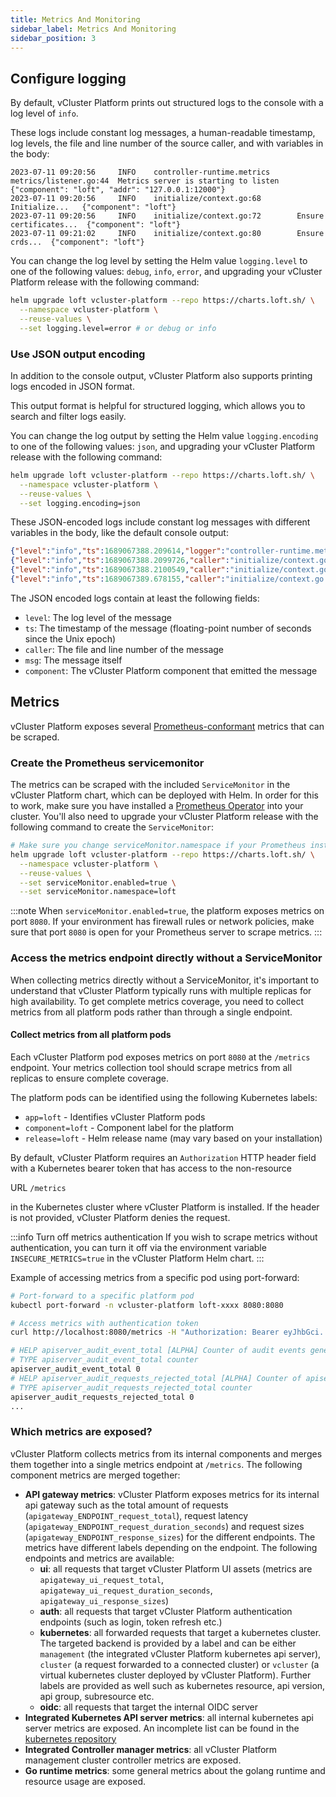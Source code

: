 ```yaml
---
title: Metrics And Monitoring
sidebar_label: Metrics And Monitoring
sidebar_position: 3
---
```


## Configure logging

By default, vCluster Platform prints out structured logs to the console with a log level of `info`.

These logs include constant log messages, a human-readable timestamp, log levels, the file and line number of the source caller, and with variables in the body:

```text
2023-07-11 09:20:56     INFO    controller-runtime.metrics      metrics/listener.go:44  Metrics server is starting to listen    {"component": "loft", "addr": "127.0.0.1:12000"}
2023-07-11 09:20:56     INFO    initialize/context.go:68        Initialize...   {"component": "loft"}
2023-07-11 09:20:56     INFO    initialize/context.go:72        Ensure certificates...  {"component": "loft"}
2023-07-11 09:21:02     INFO    initialize/context.go:80        Ensure crds...  {"component": "loft"}
```

You can change the log level by setting the Helm value `logging.level` to one of the following values: `debug`, `info`, `error`, and upgrading your vCluster Platform release with the following command:

```bash
helm upgrade loft vcluster-platform --repo https://charts.loft.sh/ \
  --namespace vcluster-platform \
  --reuse-values \
  --set logging.level=error # or debug or info
```

### Use JSON output encoding

In addition to the console output, vCluster Platform also supports printing logs encoded in JSON format.

This output format is helpful for structured logging, which allows you to search and filter logs easily.

You can change the log output by setting the Helm value `logging.encoding` to one of the following values: `json`, and upgrading your vCluster Platform release with the following command:

```bash
helm upgrade loft vcluster-platform --repo https://charts.loft.sh/ \
  --namespace vcluster-platform \
  --reuse-values \
  --set logging.encoding=json
```

These JSON-encoded logs include constant log messages with different variables in the body, like the default console output:

```json
{"level":"info","ts":1689067388.209614,"logger":"controller-runtime.metrics","caller":"metrics/listener.go:44","msg":"Metrics server is starting to listen","component":"loft","addr":"127.0.0.1:12000"}
{"level":"info","ts":1689067388.2099726,"caller":"initialize/context.go:68","msg":"Initialize...","component":"loft"}
{"level":"info","ts":1689067388.2100549,"caller":"initialize/context.go:72","msg":"Ensure certificates...","component":"loft"}
{"level":"info","ts":1689067389.678155,"caller":"initialize/context.go:80","msg":"Ensure crds...","component":"loft"}
```

The JSON encoded logs contain at least the following fields:

- `level`: The log level of the message
- `ts`: The timestamp of the message (floating-point number of seconds since the Unix epoch)
- `caller`: The file and line number of the message
- `msg`: The message itself
- `component`: The vCluster Platform component that emitted the message

## Metrics

vCluster Platform exposes several [Prometheus-conformant](https://prometheus.io/docs/practices/naming/) metrics that can be scraped.

<!-- vale off -->
### Create the Prometheus servicemonitor
<!-- vale on -->

The metrics can be scraped with the included `ServiceMonitor` in the vCluster Platform chart, which can be deployed with Helm. In order for this to work, make sure you have installed a [Prometheus Operator](https://github.com/prometheus-operator/prometheus-operator) into your cluster. You'll also need to upgrade your vCluster Platform release with the following command to create the `ServiceMonitor`:

```bash
# Make sure you change serviceMonitor.namespace if your Prometheus installation requires this.
helm upgrade loft vcluster-platform --repo https://charts.loft.sh/ \
  --namespace vcluster-platform \
  --reuse-values \
  --set serviceMonitor.enabled=true \
  --set serviceMonitor.namespace=loft
```

:::note
When `serviceMonitor.enabled=true`, the platform exposes metrics on port `8080`. If your environment has firewall rules or network policies, make sure that port `8080` is open for your Prometheus server to scrape metrics.
:::

### Access the metrics endpoint directly without a ServiceMonitor

When collecting metrics directly without a ServiceMonitor, it's important to understand that vCluster Platform typically runs with multiple replicas for high availability. To get complete metrics coverage, you need to collect metrics from all platform pods rather than through a single endpoint.

#### Collect metrics from all platform pods

Each vCluster Platform pod exposes metrics on port `8080` at the `/metrics` endpoint. Your metrics collection tool should scrape metrics from all replicas to ensure complete coverage.

The platform pods can be identified using the following Kubernetes labels:
- `app=loft` - Identifies vCluster Platform pods
- `component=loft` - Component label for the platform
- `release=loft` - Helm release name (may vary based on your installation)

By default, vCluster Platform requires an `Authorization` HTTP header field with a Kubernetes bearer token that has access to the non-resource 
<!-- vale off -->
URL `/metrics`
<!-- vale on -->
 in the Kubernetes cluster where vCluster Platform is installed.
If the header is not provided, vCluster Platform denies the request.

:::info Turn off metrics authentication
If you wish to scrape metrics without authentication, you can turn it off via the environment variable `INSECURE_METRICS=true` in the vCluster Platform Helm chart.
:::

Example of accessing metrics from a specific pod using port-forward:

```bash
# Port-forward to a specific platform pod
kubectl port-forward -n vcluster-platform loft-xxxx 8080:8080

# Access metrics with authentication token
curl http://localhost:8080/metrics -H "Authorization: Bearer eyJhbGci..."

# HELP apiserver_audit_event_total [ALPHA] Counter of audit events generated and sent to the audit backend.
# TYPE apiserver_audit_event_total counter
apiserver_audit_event_total 0
# HELP apiserver_audit_requests_rejected_total [ALPHA] Counter of apiserver requests rejected due to an error in audit logging backend.
# TYPE apiserver_audit_requests_rejected_total counter
apiserver_audit_requests_rejected_total 0
...
```

### Which metrics are exposed?

vCluster Platform collects metrics from its internal components and merges them together into a single metrics endpoint at `/metrics`. The following component metrics are merged together:

- **API gateway metrics**: vCluster Platform exposes metrics for its internal api gateway such as the total amount of requests (`apigateway_ENDPOINT_request_total`), request latency (`apigateway_ENDPOINT_request_duration_seconds`) and request sizes (`apigateway_ENDPOINT_response_sizes`) for the different endpoints. The metrics have different labels depending on the endpoint. The following endpoints and metrics are available:
  - **ui**: all requests that target vCluster Platform UI assets (metrics are `apigateway_ui_request_total`, `apigateway_ui_request_duration_seconds`, `apigateway_ui_response_sizes`)
  - **auth**: all requests that target vCluster Platform authentication endpoints (such as login, token refresh etc.)
  - **kubernetes**: all forwarded requests that target a kubernetes cluster. The targeted backend is provided by a label and can be either `management` (the integrated vCluster Platform kubernetes api server), `cluster` (a request forwarded to a connected cluster) or `vcluster` (a virtual kubernetes cluster deployed by vCluster Platform). Further labels are provided as well such as kubernetes resource, api version, api group, subresource etc.
  - **oidc**: all requests that target the internal OIDC server
- **Integrated Kubernetes API server metrics**: all internal kubernetes api server metrics are exposed. An incomplete list can be found in the [kubernetes repository](https://github.com/kubernetes/apiserver/blob/master/pkg/endpoints/metrics/metrics.go)
- **Integrated Controller manager metrics**: all vCluster Platform management cluster controller metrics are exposed.
- **Go runtime metrics**: some general metrics about the golang runtime and resource usage are exposed.
